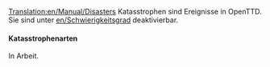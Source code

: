 [[Translation:en/Manual/Disasters]]
{{de/Manual/Inhaltsverzeichnis}}
Katasstrophen sind Ereignisse in OpenTTD. Sie sind unter [[en/Schwierigkeitsgrad]] deaktivierbar.

====Katasstrophenarten====

In Arbeit.